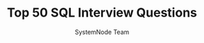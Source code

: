 ---
guideId: SQL-101
moduleId: SQL-11
title: Top 50 SQL Interview Questions
description: Practice frequently asked SQL questions for technical interviews.
author: SystemNode Team
---